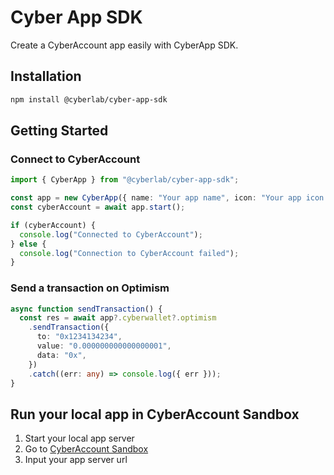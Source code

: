 # Cyber App SDK

Create a CyberAccount app easily with CyberApp SDK.

## Installation

```bash
npm install @cyberlab/cyber-app-sdk
```

## Getting Started

### Connect to CyberAccount

```typescript
import { CyberApp } from "@cyberlab/cyber-app-sdk";

const app = new CyberApp({ name: "Your app name", icon: "Your app icon url" });
const cyberAccount = await app.start();

if (cyberAccount) {
  console.log("Connected to CyberAccount");
} else {
  console.log("Connection to CyberAccount failed");
}
```

### Send a transaction on Optimism

```typescript
async function sendTransaction() {
  const res = await app?.cyberwallet?.optimism
    .sendTransaction({
      to: "0x1234134234",
      value: "0.000000000000000001",
      data: "0x",
    })
    .catch((err: any) => console.log({ err }));
}
```

## Run your local app in CyberAccount Sandbox

1. Start your local app server
2. Go to [CyberAccount Sandbox](http://wallet-sandbox.cyber.co/?_vercel_share=9mH7nlXjAUEU238zCzxJ3fW0TvC2nsX5)
3. Input your app server url
